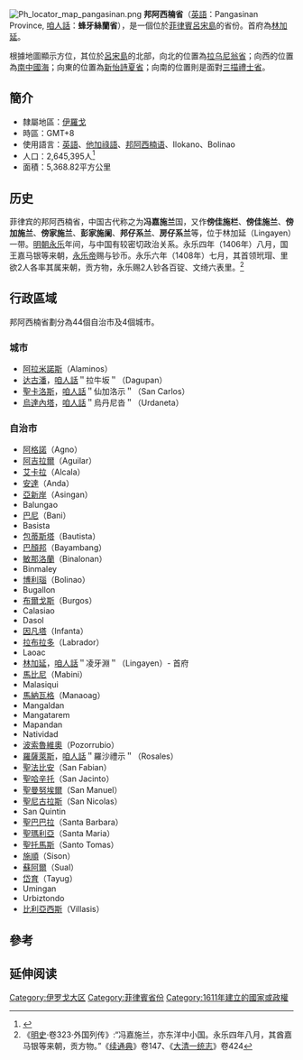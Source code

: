 [[File:Ph_locator_map_pangasinan.png|right]]
'''邦阿西楠省'''（[[英語|英語]]：Pangasinan Province, [[咱人話|咱人話]]：'''蜂牙絲蘭省'''），是一個位於[[菲律賓|菲律賓]][[呂宋島|呂宋島]]的省份。首府為[[林加延|林加延]]。

根據地圖顯示方位，其位於[[呂宋島|呂宋島]]的北部，向北的位置為[[拉乌尼翁省_(菲律宾)|拉乌尼翁省]]；向西的位置為[[南中國海|南中國海]]；向東的位置為[[新怡詩夏省|新怡詩夏省]]；向南的位置則是面對[[三描禮士省|三描禮士省]]。

== 簡介 ==
* 隸屬地區：[[伊羅戈|伊羅戈]]
* 時區：GMT+8
* 使用語言：[[英語|英語]]、[[他加祿語|他加祿語]]、[[邦阿西楠语|邦阿西楠语]]、Ilokano、Bolinao
* 人口：2,645,395人<ref>{{cite web|title=Population and Annual Growth Rates for Region, Provinces and Highly Urbanized Cities  Based on Censuses 1995, 2000 and 2007|url=http://www.census.gov.ph/data/census2007/index.html|work=2007 Census|publisher=National Statistics Office|accessdate=16 July 2011|archive-date=2012-07-16|archive-url=https://web.archive.org/web/20120716233046/http://www.census.gov.ph/data/census2007/index.html|dead-url=no}}</ref>
*面積：5,368.82平方公里

== 历史 ==
菲律宾的邦阿西楠省，中国古代称之为'''冯嘉施兰'''国，又作'''傍佳施栏'''、'''傍佳施兰'''、'''傍加施兰'''、'''傍家施兰'''、'''彭家施阑'''、'''邦仔系兰'''、'''房仔系兰'''等，位于林加延（Lingayen）一带。[[明朝|明朝]][[永乐_(明朝)|永乐]]年间，与中国有较密切政治关系。永乐四年（1406年）八月，国王嘉马银等来朝，[[永乐帝|永乐帝]]赐与钞币。永乐六年（1408年）七月，其首领玳瑁、里欲2人各率其属来朝，贡方物，永乐赐2人钞各百锭、文绮六表里。<ref>《[[明史|明史]]·卷323·外国列传》:“冯嘉施兰，亦东洋中小国。永乐四年八月，其酋嘉马银等来朝，贡方物。”《[[续通典|续通典]]》卷147、《[[大清一统志|大清一统志]]》卷424</ref>

== 行政區域 ==
邦阿西楠省劃分為44個自治市及4個城市。

=== 城市 ===
* [[阿拉米诺斯_(邦阿西楠省)|阿拉米諾斯]]（Alaminos）
* [[达古潘|达古潘]]，[[咱人話|咱人話]]＂拉牛坂＂（Dagupan）
* [[圣卡洛斯_(邦阿西楠省)|聖卡洛斯]]，[[咱人話|咱人話]]＂仙加洛示＂（San Carlos）
* [[烏達內塔|烏達內塔]]，[[咱人話|咱人話]]＂烏丹尼沓＂（Urdaneta）

=== 自治市 ===
* [[阿格诺_(邦阿西楠省)|阿格諾]]（Agno）
* [[阿吉拉尔_(邦阿西楠省)|阿吉拉爾]]（Aguilar）
* [[艾爾卡拉_(邦阿西楠省)|艾卡拉]]（Alcala）
* [[安达_(邦阿西楠省)|安達]]（Anda）
* [[亞新岸|亞新岸]]（Asingan）
* Balungao
* [[巴尼_(邦阿西楠省)|巴尼]]（Bani）
* Basista
* [[包蒂斯塔_(邦阿西楠省)|包蒂斯塔]]（Bautista）
* [[巴顏邦|巴顏邦]]（Bayambang）
* [[敏那洛蘭|敏那洛蘭]]（Binalonan）
* Binmaley
* [[博利瑙|博利瑙]]（Bolinao）
* Bugallon
* [[布尔戈斯_(邦阿西楠省)|布爾戈斯]]（Burgos）
* Calasiao
* Dasol
* [[因凡塔_(邦阿西楠省)|因凡塔]]（Infanta）
* [[拉布拉多_(邦阿西楠省)|拉布拉多]]（Labrador）
* Laoac
* [[林加延|林加延]]，[[咱人話|咱人話]]＂凌牙淵＂（Lingayen）- 首府
* [[马比尼_(邦阿西楠省)|馬比尼]]（Mabini）
* Malasiqui
* [[馬納瓦格|馬納瓦格]]（Manaoag）
* Mangaldan
* Mangatarem
* Mapandan
* Natividad
* [[波索鲁维奥_(菲律宾)|波索魯維奧]]（Pozorrubio）
* [[罗萨莱斯_(邦阿西楠省)|羅薩萊斯]]，[[咱人話|咱人話]]＂羅沙禮示＂（Rosales）
* [[圣法比安_(邦阿西楠省)|聖法比安]]（San Fabian）
* [[圣哈辛托_(邦阿西楠省)|聖哈辛托]]（San Jacinto）
* [[圣曼努埃尔 (邦阿西楠省)|聖曼努埃爾]]（San Manuel）
* [[圣尼古拉斯_(邦阿西楠省)|聖尼古拉斯]]（San Nicolas）
* San Quintin
* [[圣巴巴拉_(邦阿西楠省)|聖巴巴拉]]（Santa Barbara）
* [[圣玛利亚_(邦阿西楠省)|聖瑪利亞]]（Santa Maria）
* [[圣托马斯_(邦阿西楠省)|聖托馬斯]]（Santo Tomas）
* [[西松_(邦阿西楠省)|施順]]（Sison）
* [[苏阿尔_(邦阿西楠省)|蘇阿爾]]（Sual）
* [[岱育|岱育]]（Tayug）
* Umingan
* Urbiztondo
* [[比利亚西斯_(邦阿西楠省)|比利亞西斯]]（Villasis）

== 參考 ==
{{reflist}}

== 延伸阅读 ==
{{Wikisource further reading}}

{{菲律賓行政區劃|nocat}}
[[Category:伊罗戈大区|Category:伊罗戈大区]]
[[Category:菲律賓省份|Category:菲律賓省份]]
[[Category:1611年建立的國家或政權|Category:1611年建立的國家或政權]]
